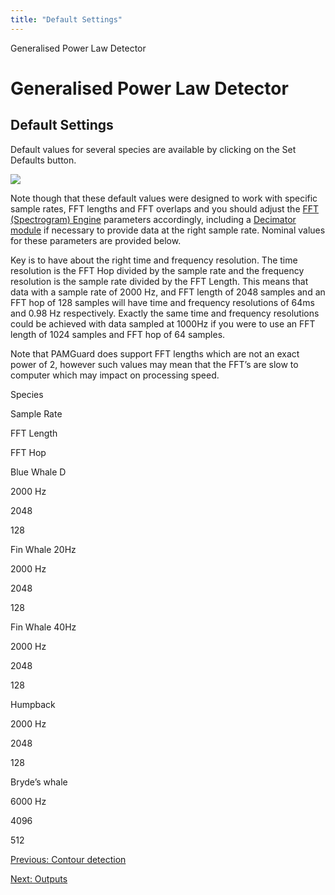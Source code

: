 ```yaml
---
title: "Default Settings"
---
```

 Generalised Power Law Detector  

Generalised Power Law Detector
==============================

Default Settings
----------------

Default values for several species are available by clicking on the Set Defaults button.

![](images/defaults.png)

  

Note though that these default values were designed to work with specific sample rates, FFT lengths and FFT overlaps and you should adjust the [FFT (Spectrogram) Engine](../../../sound_processing/fftManagerHelp/docs/FFTEngine_Overview.html) parameters accordingly, including a [Decimator module](../../../sound_processing/decimatorHelp/docs/decimator_decimator.html) if necessary to provide data at the right sample rate. Nominal values for these parameters are provided below.

Key is to have about the right time and frequency resolution. The time resolution is the FFT Hop divided by the sample rate and the frequency resolution is the sample rate divided by the FFT Length. This means that data with a sample rate of 2000 Hz, and FFT length of 2048 samples and an FFT hop of 128 samples will have time and frequency resolutions of 64ms and 0.98 Hz respectively. Exactly the same time and frequency resolutions could be achieved with data sampled at 1000Hz if you were to use an FFT length of 1024 samples and FFT hop of 64 samples.

Note that PAMGuard does support FFT lengths which are not an exact power of 2, however such values may mean that the FFT's are slow to computer which may impact on processing speed.

Species

Sample Rate

FFT Length

FFT Hop

Blue Whale D

2000 Hz

2048

128

Fin Whale 20Hz

2000 Hz

2048

128

Fin Whale 40Hz

2000 Hz

2048

128

Humpback

2000 Hz

2048

128

Bryde's whale

6000 Hz

4096

512

[Previous: Contour detection](contours.html)

[Next: Outputs](gploutputs.html)